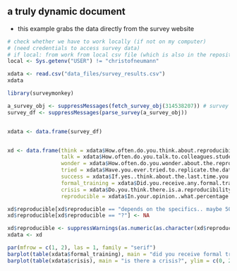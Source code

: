 ## a truly dynamic document

- this example grabs the data directly from the survey website


```r
# check whether we have to work locally (if not on my computer) 
# (need credentials to access survey data)
# if local: from work from local csv file (which is also in the repository)
local <- Sys.getenv("USER") != "christofneumann"
```

```r
xdata <- read.csv("data_files/survey_results.csv")
xdata
```


```r
library(surveymonkey)

a_survey_obj <- suppressMessages(fetch_survey_obj(314538207)) # survey's ID goes here
survey_df <- suppressMessages(parse_survey(a_survey_obj))


xdata <- data.frame(survey_df)


xd <- data.frame(think = xdata$How.often.do.you.think.about.reproducibility.,
                 talk = xdata$How.often.do.you.talk.to.colleagues.students.supervisors.about.reproducibility.,
                 wonder = xdata$How.often.do.you.wonder.about.the.reproducibility.of.published.work.,
                 tried = xdata$Have.you.ever.tried.to.replicate.the.data.processing.and.or.statistical.analyses.from.a.published.study.,
                 success = xdata$If.yes..think.about.the.last.time.you.tried..Were.you.successful.,
                 formal_training = xdata$Did.you.receive.any.formal.training.about.producing.reproducible.research.,
                 crisis = xdata$Do.you.think.there.is.a.reproducibility.crisis.in.your.field.of.research.,
                 reproducible = xdata$In.your.opinion..what.percentage.of.published.results.in.your.research.field.are.reproducible.)

xd$reproducible[xd$reproducible == "depends on the specifics.. maybe 50-60? "] <- 55
xd$reproducible[xd$reproducible == "?"] <- NA

xd$reproducible <- suppressWarnings(as.numeric(as.character(xd$reproducible)))
xdata <- xd
```


```r
par(mfrow = c(1, 2), las = 1, family = "serif")
barplot(table(xdata$formal_training), main = "did you receive formal training?", ylim = c(0, 20), xpd = TRUE)
barplot(table(xdata$crisis), main = "is there a crisis?", ylim = c(0, 20), xpd = TRUE)
```

